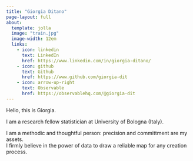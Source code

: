 ```yaml
---
title: "Giorgia Ditano"
page-layout: full
about:
  template: jolla
  image: "train.jpg" 
  image-width: 12em
  links:
    - icon: linkedin
      text: LinkedIn
      href: https://www.linkedin.com/in/giorgia-ditano/
    - icon: github
      text: Github
      href: https://www.github.com/giorgia-dit
    - icon: arrow-up-right
      text: Observable
      href: https://observablehq.com/@giorgia-dit
---
```


Hello, this is Giorgia.

I am a research fellow statistician at University of Bologna (Italy). 

I am a methodic and thoughtful person: precision and committment are my assets. \   
I firmly believe in the power of data to draw a reliable map for any creation process.
